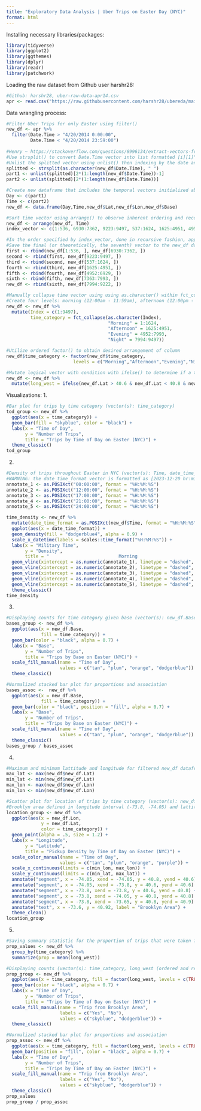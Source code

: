 ```yaml
---
title: "Exploratory Data Analysis | Uber Trips on Easter Day (NYC)"
format: html
---
```


Installing necessary libraries/packages:
```r
library(tidyverse)
library(ggplot2)
library(ggthemes)
library(dplyr)
library(readr)
library(patchwork)
```

Loading the raw dataset from Github user harshr28:
```r
#Github: harshr28, uber-raw-data-apr14.csv
apr <- read.csv("https://raw.githubusercontent.com/harshr28/ubereda/main/uber-raw-data-apr14.csv")
```

Data wrangling process:
```r
#Filter Uber Trips for only Easter using filter()
new_df <- apr %>%
  filter(Date.Time > "4/20/2014 0:00:00", 
         Date.Time < "4/20/2014 23:59:00") 
  
#Henry ~ https://stackoverflow.com/questions/8996134/extract-vectors-from-strsplit-list-without-using-a-loop
#Use strsplit() to convert Date.Time vector into list formatted [i][1]"m/d/y" and [i][2]"hr:min:sec" for i in range 1 to length(new_df)
#Unlist the splitted vector using unlist() then indexing by the date and time items within each nested list 
splitted <- strsplit(as.character(new_df$Date.Time), " ")
part1 <- unlist(splitted)[2*(1:length(new_df$Date.Time))-1]
part2 <- unlist(splitted)[2*(1:length(new_df$Date.Time))]

#Create new dataframe that includes the temporal vectors initialized above, along with the remaining columns in the new_df dataframe
Day <- c(part1)
Time <- c(part2)
new_df <- data.frame(Day,Time,new_df$Lat,new_df$Lon,new_df$Base)

#Sort time vector using arrange() to observe inherent ordering and record correct indices accordingly in a vector (military time)
new_df <- arrange(new_df, Time)
index_vector <- c(1:536, 6930:7362, 9223:9497, 537:1624, 1625:4951, 4952:6929, 7363:7993, 7994:9222)

#In the order specified by index_vector, done in recursive fashion, append the index ranges of new_df to a new vector using rbind() 
#Save the final (or theoretically, the seventh) vector to the new_df dataframe
first <- rbind(new_df[1:536, ], new_df[6930:7362, ])
second <- rbind(first, new_df[9223:9497, ])
third <- rbind(second, new_df[537:1624, ])
fourth <- rbind(third, new_df[1625:4951, ])
fifth <- rbind(fourth, new_df[4952:6929, ])
sixth <- rbind(fifth, new_df[7363:7993, ])
new_df <- rbind(sixth, new_df[7994:9222, ])

#Manually collapse time vector using using as.character() within fct_collapse(), then create an Index column from 1 to length(new_df)
#Create four levels: morning (12:00am - 11:59am), afternoon (12:00pm - 4:59pm), Evening (5:00pm - 8:45pm), Night (9:00pm - 11:59pm) 
new_df <- new_df %>%
  mutate(Index = c(1:9497),
         time_category = fct_collapse(as.character(Index),
                                      "Morning" = 1:1624,
                                      "Afternoon" = 1625:4951,
                                      "Evening" = 4952:7993,
                                      "Night" = 7994:9497))

#Utilize ordered factor() to obtain desired arrangement of column
new_df$time_category <- factor(new_df$time_category, 
                         levels = c("Morning","Afternoon","Evening","Night"))

#Mutate logical vector with condition with ifelse() to determine if a trip is from Brooklyn, where most trips tend to be made from
new_df <- new_df %>%
  mutate(long_west = ifelse(new_df.Lat > 40.6 & new_df.Lat < 40.8 & new_df.Lon < -73.8 & new_df.Lon > -74.05, TRUE, FALSE))
```

Visualizations:
1.
```r
#Bar plot for trips by time category (vector(s): time_category)
tod_group <- new_df %>%
  ggplot(aes(x = time_category)) + 
  geom_bar(fill = "skyblue", color = "black") + 
  labs(x = "Time of Day",
       y = "Number of Trips",
       title = "Trips by Time of Day on Easter (NYC)") +
  theme_classic()
tod_group
```
2.
```r
#Density of trips throughout Easter in NYC (vector(s): Time, date_time_format(modified vector)
#WARNING: the date_time_format vector is formatted as [2023-12-20 hr:min:sec] after being converted into as.POSIXct class
annotate_1 <- as.POSIXct("00:00:00", format = "%H:%M:%S")
annotate_2 <- as.POSIXct("12:00:00", format = "%H:%M:%S")
annotate_3 <- as.POSIXct("17:00:00", format = "%H:%M:%S")
annotate_4 <- as.POSIXct("21:00:00", format = "%H:%M:%S")
annotate_5 <- as.POSIXct("24:00:00", format = "%H:%M:%S")

time_density <- new_df %>%
  mutate(date_time_format = as.POSIXct(new_df$Time, format = "%H:%M:%S")) %>%
  ggplot(aes(x = date_time_format)) + 
  geom_density(fill = "dodgerblue4", alpha = 0.9) +
  scale_x_datetime(labels = scales::time_format("%H:%M:%S")) +
  labs(x = "Military Time",
       y = "Density",
       title = "                          Morning                           Afternoon       Evening      Night") +
  geom_vline(xintercept = as.numeric(annotate_1), linetype = "dashed", color = "lightblue", size = 1) +
  geom_vline(xintercept = as.numeric(annotate_2), linetype = "dashed", color = "lightblue", size = 1) +
  geom_vline(xintercept = as.numeric(annotate_3), linetype = "dashed", color = "lightblue", size = 1) +
  geom_vline(xintercept = as.numeric(annotate_4), linetype = "dashed", color = "lightblue", size = 1) +
  geom_vline(xintercept = as.numeric(annotate_5), linetype = "dashed", color = "lightblue", size = 1) +
  theme_classic() 
time_density
```
3.
```r
#Displaying counts for time category given base (vector(s): new_df.Base, time_category)
bases_group <- new_df %>%
  ggplot(aes(x = new_df.Base, 
             fill = time_category)) + 
  geom_bar(color = "black", alpha = 0.7) + 
  labs(x = "Base",
       y = "Number of Trips",
       title = "Trips by Base on Easter (NYC)") +
  scale_fill_manual(name = "Time of Day", 
                    values = c("tan", "plum", "orange", "dodgerblue")) +
  theme_classic()

#Normalized stacked bar plot for proportions and association
bases_assoc <-  new_df %>%
  ggplot(aes(x = new_df.Base, 
             fill = time_category)) + 
  geom_bar(color = "black", position = "fill", alpha = 0.7) + 
  labs(x = "Base",
       y = "Number of Trips",
       title = "Trips by Base on Easter (NYC)") +
  scale_fill_manual(name = "Time of Day", 
                    values = c("tan", "plum", "orange", "dodgerblue")) +
  theme_classic()
bases_group / bases_assoc
```
4.
```r
#Maximum and minimum lattitude and longitude for filtered new_df dataframe
max_lat <- max(new_df$new_df.Lat)
min_lat <- min(new_df$new_df.Lat)
max_lon <- max(new_df$new_df.Lon)
min_lon <- min(new_df$new_df.Lon)

#Scatter plot for location of trips by time category (vector(s): new_df.lat, new_df.lon, and time_category)
#Brooklyn area defined in longitude interval (-73.8, -74.05) and lattitude interval (40.6, 40.8)
location_group <- new_df %>%
  ggplot(aes(x = new_df.Lon, 
             y = new_df.Lat, 
             color = time_category)) + 
  geom_point(alpha = .5, size = 1.2) + 
  labs(x = "Longitude",
       y = "Latitude",
       title = "Pickup Density by Time of Day on Easter (NYC)") +
  scale_color_manual(name = "Time of Day", 
                    values = c("tan", "plum", "orange", "purple")) +  
  scale_x_continuous(limits = c(min_lon, max_lon)) + 
  scale_y_continuous(limits = c(min_lat, max_lat)) + 
  annotate("segment", x = -74.05, xend = -74.05, y = 40.8, yend = 40.6) + 
  annotate("segment", x = -74.05, xend = -73.8, y = 40.6, yend = 40.6) + 
  annotate("segment", x = -73.8, xend = -73.8, y = 40.6, yend = 40.8) + 
  annotate("segment", x = -73.8, xend = -74.05, y = 40.8, yend = 40.8) + 
  annotate("segment", x = -73.8, xend = -73.65, y = 40.8, yend = 40.9) + 
  annotate("text", x = -73.6, y = 40.92, label = "Brooklyn Area") + 
  theme_clean()
location_group
```
5.
```r
#Saving summary statistic for the proportion of trips that were taken from Brooklyn, for each time category
prop_values <- new_df %>%
  group_by(time_category) %>%
  summarize(prop = mean(long_west))

#Displaying counts (vector(s): time_category, long_west (ordered and renamed levels))
prop_group <- new_df %>%
  ggplot(aes(x = time_category, fill = factor(long_west, levels = c(TRUE, FALSE)))) + 
  geom_bar(color = "black", alpha = 0.7) + 
  labs(x = "Time of Day",
       y = "Number of Trips",
       title = "Trips by Time of Day on Easter (NYC)") +
  scale_fill_manual(name = "Trip from Brooklyn Area",
                    labels = c("Yes", "No"),
                    values = c("skyblue", "dodgerblue")) +
  theme_classic()

#Normalized stacked bar plot for proportions and association
prop_assoc <- new_df %>%
  ggplot(aes(x = time_category, fill = factor(long_west, levels = c(TRUE, FALSE)))) + 
  geom_bar(position = "fill", color = "black", alpha = 0.7) + 
  labs(x = "Time of Day",
       y = "Number of Trips",
       title = "Trips by Time of Day on Easter (NYC)") +
  scale_fill_manual(name = "Trip from Brooklyn Area",
                    labels = c("Yes", "No"),
                    values = c("skyblue", "dodgerblue")) +
  theme_classic()
prop_values
prop_group / prop_assoc 
```

